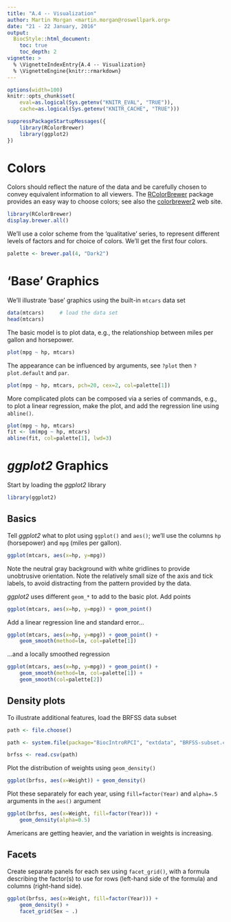 ```yaml
---
title: "A.4 -- Visualization"
author: Martin Morgan <martin.morgan@roswellpark.org>
date: "21 - 22 January, 2016"
output:
  BiocStyle::html_document:
    toc: true
    toc_depth: 2
vignette: >
  % \VignetteIndexEntry{A.4 -- Visualization}
  % \VignetteEngine{knitr::rmarkdown}
---
```


```r
options(width=100)
knitr::opts_chunk$set(
    eval=as.logical(Sys.getenv("KNITR_EVAL", "TRUE")),
    cache=as.logical(Sys.getenv("KNITR_CACHE", "TRUE")))
```

```r
suppressPackageStartupMessages({
    library(RColorBrewer)
    library(ggplot2)
})
```

# Colors

Colors should reflect the nature of the data and be carefully chosen
to convey equivalent information to all viewers. The [RColorBrewer][]
package provides an easy way to choose colors; see also the
[colorbrewer2][] web site.

```r
library(RColorBrewer)
display.brewer.all()
```

We'll use a color scheme from the 'qualitative' series, to represent
different levels of factors and for choice of colors. We'll get the
first four colors.

```r
palette <- brewer.pal(4, "Dark2")
```

[RColorBrewer]: https://cran.r-project.org/package=RColorBrewer
[colorbrewer2]: http://colorbrewer2.org


# 'Base' Graphics

We'll illustrate 'base' graphics using the built-in `mtcars` data set

```r
data(mtcars)     # load the data set
head(mtcars)
```

The basic model is to plot data, e.g., the relationshiop between miles
per gallon and horsepower.

```r
plot(mpg ~ hp, mtcars)
```

The appearance can be influenced by arguments, see `?plot` then
`?plot.default` and `par`.

```r
plot(mpg ~ hp, mtcars, pch=20, cex=2, col=palette[1])
```

More complicated plots can be composed via a series of commands, e.g.,
to plot a linear regression, make the plot, and add the regression
line using `abline()`.

```r
plot(mpg ~ hp, mtcars)
fit <- lm(mpg ~ hp, mtcars)
abline(fit, col=palette[1], lwd=3)
```


# _ggplot2_ Graphics

Start by loading the _ggplot2_ library

```r
library(ggplot2)
```

## Basics

Tell _ggplot2_ what to plot using `ggplot()` and `aes()`; we'll use
the columns `hp` (horsepower) and `mpg` (miles per gallon).

```r
ggplot(mtcars, aes(x=hp, y=mpg))
```

Note the neutral gray background with white gridlines to provide
unobtrusive orientation. Note the relatively small size of the axis
and tick labels, to avoid distracting from the pattern provided by the
data.

_ggplot2_ uses different `geom_*` to add to the basic plot. Add points

```r
ggplot(mtcars, aes(x=hp, y=mpg)) + geom_point()
```

Add a linear regression line and standard error...

```r
ggplot(mtcars, aes(x=hp, y=mpg)) + geom_point() +
    geom_smooth(method=lm, col=palette[1])
```


...and a locally smoothed regression

```r
ggplot(mtcars, aes(x=hp, y=mpg)) + geom_point() +
    geom_smooth(method=lm, col=palette[1]) +
    geom_smooth(col=palette[2])
```


## Density plots

To illustrate additional features, load the BRFSS data subset

```r
path <- file.choose()
```

```r
path <- system.file(package="BiocIntroRPCI", "extdata", "BRFSS-subset.csv")
```

```r
brfss <- read.csv(path)
```

Plot the distribution of weights using `geom_density()`

```r
ggplot(brfss, aes(x=Weight)) + geom_density()
```

Plot these separately for each year, using `fill=factor(Year)` and
`alpha=.5` arguments in the `aes()` argument

```r
ggplot(brfss, aes(x=Weight, fill=factor(Year))) +
    geom_density(alpha=0.5)
```

Americans are getting heavier, and the variation in weights is
increasing.

## Facets

Create separate panels for each sex using `facet_grid()`, with a
formula describing the factor(s) to use for rows (left-hand side of
the formula) and columns (right-hand side).

```r
ggplot(brfss, aes(x=Weight, fill=factor(Year))) +
    geom_density() +
    facet_grid(Sex ~ .)
```

